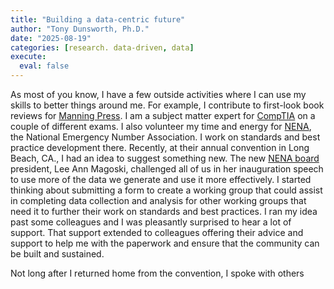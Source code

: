 ```yaml
---
title: "Building a data-centric future"
author: "Tony Dunsworth, Ph.D."
date: "2025-08-19"
categories: [research. data-driven, data]
execute: 
  eval: false
---
```


As most of you know, I have a few outside activities where I can use my skills to better things around me. For example, I contribute to first-look book reviews for [Manning Press](https://www.manning.com/). I am a subject matter expert for [CompTIA](https://www.comptia.com/) on a couple of different exams. I also volunteer my time and energy for [NENA](https://www.nena.org/), the National Emergency Number Association. I work on standards and best practice development there. Recently, at their annual convention in Long Beach, CA., I had an idea to suggest something new. The new [NENA board](https://www.nena.org/page/board) president, Lee Ann Magoski, challenged all of us in her inauguration speech to use more of the data we generate and use it more effectively. I started thinking about submitting a form to create a working group that could assist in completing data collection and analysis for other working groups that need it to further their work on standards and best practices. I ran my idea past some colleagues and I was pleasantly surprised to hear a lot of support. That support extended to colleagues offering their advice and support to help me with the paperwork and ensure that the community can be built and sustained. 

Not long after I returned home from the convention, I spoke with others
